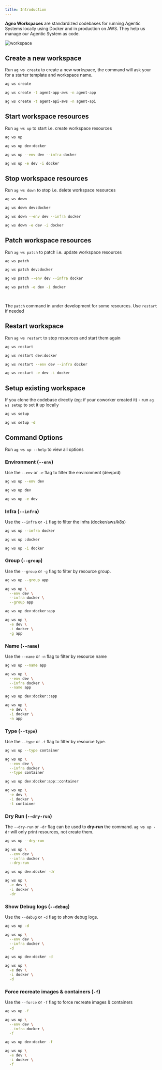 ```yaml
---
title: Introduction
---
```


**Agno Workspaces** are standardized codebases for running Agentic Systems locally using Docker and in production on AWS. They help us manage our Agentic System as code.

![workspace](/images/workspace.png)

## Create a new workspace

Run `ag ws create` to create a new workspace, the command will ask your for a starter template and workspace name.

<CodeGroup>

```bash Create Workspace
ag ws create
```

```bash Create Agent App
ag ws create -t agent-app-aws -n agent-app
```

```bash Create Agent API
ag ws create -t agent-api-aws -n agent-api
```

</CodeGroup>

## Start workspace resources

Run `ag ws up` to start i.e. create workspace resources

<CodeGroup>

```bash terminal
ag ws up
```

```bash shorthand
ag ws up dev:docker
```

```bash full options
ag ws up --env dev --infra docker
```

```bash short options
ag ws up -e dev -i docker
```

</CodeGroup>

## Stop workspace resources

Run `ag ws down` to stop i.e. delete workspace resources

<CodeGroup>

```bash terminal
ag ws down
```

```bash shorthand
ag ws down dev:docker
```

```bash full options
ag ws down --env dev --infra docker
```

```bash short options
ag ws down -e dev -i docker
```

</CodeGroup>

## Patch workspace resources

Run `ag ws patch` to patch i.e. update workspace resources

<CodeGroup>

```bash terminal
ag ws patch
```

```bash shorthand
ag ws patch dev:docker
```

```bash full options
ag ws patch --env dev --infra docker
```

```bash short options
ag ws patch -e dev -i docker
```

</CodeGroup>

<br />

<Note>

The `patch` command in under development for some resources. Use `restart` if needed

</Note>

## Restart workspace

Run `ag ws restart` to stop resources and start them again

<CodeGroup>

```bash terminal
ag ws restart
```

```bash shorthand
ag ws restart dev:docker
```

```bash full options
ag ws restart --env dev --infra docker
```

```bash short options
ag ws restart -e dev -i docker
```

</CodeGroup>

## Setup existing workspace

If you clone the codebase directly (eg: if your coworker created it) - run `ag ws setup` to set it up locally

<CodeGroup>

```bash terminal
ag ws setup
```

```bash with debug logs
ag ws setup -d
```

</CodeGroup>

## Command Options

<Note>Run `ag ws up --help` to view all options</Note>

### Environment (`--env`)

Use the `--env` or `-e` flag to filter the environment (dev/prd)

<CodeGroup>

```bash flag
ag ws up --env dev
```

```bash shorthand
ag ws up dev
```

```bash short options
ag ws up -e dev
```

</CodeGroup>

### Infra (`--infra`)

Use the `--infra` or `-i` flag to filter the infra (docker/aws/k8s)

<CodeGroup>

```bash flag
ag ws up --infra docker
```

```bash shorthand
ag ws up :docker
```

```bash short options
ag ws up -i docker
```

</CodeGroup>

### Group (`--group`)

Use the `--group` or `-g` flag to filter by resource group.

<CodeGroup>

```bash flag
ag ws up --group app
```

```bash full options
ag ws up \
  --env dev \
  --infra docker \
  --group app
```

```bash shorthand
ag ws up dev:docker:app
```

```bash short options
ag ws up \
  -e dev \
  -i docker \
  -g app
```

</CodeGroup>

### Name (`--name`)

Use the `--name` or `-n` flag to filter by resource name

<CodeGroup>

```bash flag
ag ws up --name app
```

```bash full options
ag ws up \
  --env dev \
  --infra docker \
  --name app
```

```bash shorthand
ag ws up dev:docker::app
```

```bash short options
ag ws up \
  -e dev \
  -i docker \
  -n app
```

</CodeGroup>

### Type (`--type`)

Use the `--type` or `-t` flag to filter by resource type.

<CodeGroup>

```bash flag
ag ws up --type container
```

```bash full options
ag ws up \
  --env dev \
  --infra docker \
  --type container
```

```bash shorthand
ag ws up dev:docker:app::container
```

```bash short options
ag ws up \
  -e dev \
  -i docker \
  -t container
```

</CodeGroup>

### Dry Run (`--dry-run`)

The `--dry-run` or `-dr` flag can be used to **dry-run** the command. `ag ws up -dr` will only print resources, not create them.

<CodeGroup>

```bash flag
ag ws up --dry-run
```

```bash full options
ag ws up \
  --env dev \
  --infra docker \
  --dry-run
```

```bash shorthand
ag ws up dev:docker -dr
```

```bash short options
ag ws up \
  -e dev \
  -i docker \
  -dr
```

</CodeGroup>

### Show Debug logs (`--debug`)

Use the `--debug` or `-d` flag to show debug logs.

<CodeGroup>

```bash flag
ag ws up -d
```

```bash full options
ag ws up \
  --env dev \
  --infra docker \
  -d
```

```bash shorthand
ag ws up dev:docker -d
```

```bash short options
ag ws up \
  -e dev \
  -i docker \
  -d
```

</CodeGroup>

### Force recreate images & containers (`-f`)

Use the `--force` or `-f` flag to force recreate images & containers

<CodeGroup>

```bash flag
ag ws up -f
```

```bash full options
ag ws up \
  --env dev \
  --infra docker \
  -f
```

```bash shorthand
ag ws up dev:docker -f
```

```bash short options
ag ws up \
  -e dev \
  -i docker \
  -f
```

</CodeGroup>
